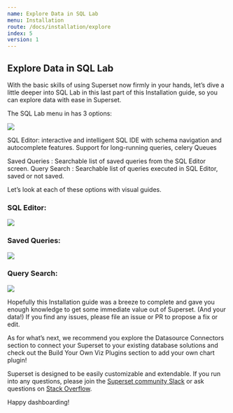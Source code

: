 ```yaml
---
name: Explore Data in SQL Lab
menu: Installation
route: /docs/installation/explore
index: 5
version: 1
---
```


Explore Data in SQL Lab
---------------

With the basic skills of using Superset now firmly in your hands, let’s dive a little deeper into SQL Lab in this last part of this Installation guide, so you can explore data with ease in Superset. 

The SQL Lab menu in has 3 options:

<img src="/images/sql-lab-1.png" /> 

SQL Editor: interactive and intelligent SQL IDE with schema navigation and autocomplete features. Support for long-running queries, celery Queues

Saved Queries : Searchable list of saved queries from the SQL Editor screen.
Query Search : Searchable list of queries executed in SQL Editor, saved or not saved.


Let’s look at each of these options with visual guides.


### SQL Editor:

<img src="/images/sql-lab-2.png" /> 


### Saved Queries:

<img src="/images/sql-lab-3.png" /> 


### Query Search:

<img src="/images/sql-lab-4.png" /> 


Hopefully this Installation guide was a breeze to complete and gave you enough knowledge to get some immediate value out of Superset. (And your data!) If you find any issues, please file an issue or PR to propose a fix or edit. 

As for what’s next, we recommend you explore the Datasource Connectors section to connect your Superset to your existing database solutions and check out the Build Your Own Viz Plugins section to add your own chart plugin! 

Superset is designed to be easily customizable and extendable. If you run into any questions, please join the [Superset community Slack](https://join.slack.com/t/apache-superset/shared_invite/zt-g8lpruog-HeqpgYrwdfrD5OYhlU7hPQ) or ask questions on [Stack Overflow](https://stackoverflow.com/questions/tagged/apache-superset).

Happy dashboarding!
